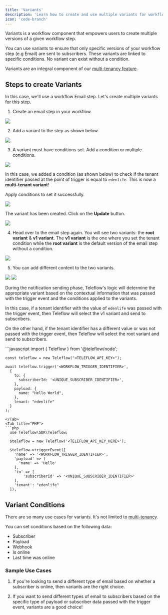 ```yaml
---
title: 'Variants'
description: 'Learn how to create and use multiple variants for workflow steps in Teleflow.'
icon: 'code-branch'
---
```


Variants is a workflow component that empowers users to create multiple versions of a given workflow step.

You can use variants to ensure that only specific versions of your workflow step (e.g Email) are sent to subscribers. These variants are linked to specific conditions. No variant can exist without a condition. 

Variants are an integral component of our [multi-tenancy feature](/tenants/introduction#tenant-specific-notification-content). 

## Steps to create Variants

In this case, we'll use a workflow Email step. Let's create multiple variants for this step.

1. Create an email step in your workflow.

<Frame caption="Email step in workflow"><img src="https://github.com/khulnasoft/docs/assets/2946769/b7d21890-10db-4452-ad95-2414976786be" /> </Frame>

2. Add a variant to the step as shown below.

<Frame caption="Add variant to workflow step"><img src="https://github.com/khulnasoft/docs/assets/2946769/79935b8c-e4f2-4953-86f1-22efd47753f5" /> </Frame>

3. A variant must have conditions set. Add a condition or multiple conditions.

<Frame caption="Add conditions"><img src="https://github.com/khulnasoft/docs/assets/2946769/43bd7041-7508-4343-977d-7c60f1b788ea" /> </Frame>

In this case, we added a condition (as shown below) to check if the tenant identifier passed at the point of trigger is equal to `edenlife`. This is now a **multi-tenant variant**!

Apply conditions to set it successfully.

<Frame caption="Add conditions for the variant"><img src="https://github.com/khulnasoft/docs/assets/2946769/cf48801a-4a13-4bfa-97ae-4bcb7f761e9a" /> </Frame>

The variant has been created. Click on the **Update** button.

<Frame caption="Update the variant"><img src="https://github.com/khulnasoft/docs/assets/2946769/cea9815f-6aea-4268-a283-29f8549055f2" /> </Frame>

4. Head over to the email step again. You will see two variants: the **root variant** & **v1 variant**. The **v1 variant** is the one where you set the tenant condition while the **root variant** is the default version of the email step without a condition.

<Frame caption="Root & v1 variants"><img src="https://github.com/khulnasoft/docs/assets/2946769/abb5a661-2c54-4985-9f4e-4b9cd975bce7" /> </Frame>

5. You can add different content to the two variants.

<Frame caption="Root variant"><img src="https://github.com/khulnasoft/docs/assets/2946769/3559397d-f62b-4efb-b1a8-105d5b0f7117" /> </Frame>

<Frame caption="v1 variant"><img src="https://github.com/khulnasoft/docs/assets/2946769/e56a88cb-fab8-42d3-85c5-a03f488f47b6" /> </Frame>


During the notification sending phase, Teleflow's logic will determine the appropriate variant based on the contextual information that was passed with the trigger event and the conditions applied to the variants. 

In this case, if a tenant identifier with the value of `edenlife` was passed with the trigger event, then Teleflow will select the v1 variant and send to subscribers.

On the other hand, if the tenant identifier has a different value or was not passed with the trigger event, then Teleflow will select the root variant and send to subscribers.


<Tabs>
  <Tab title="Node.js">
  ```javascript
    import { Teleflow } from '@teleflow/node';

    const teleflow = new Teleflow("<TELEFLOW_API_KEY>");

    await teleflow.trigger('<WORKFLOW_TRIGGER_IDENTIFIER>',
      {
        to: {
          subscriberId: '<UNIQUE_SUBSCRIBER_IDENTIFIER>',
        },
        payload: {
          name: "Hello World",
        },
        tenant: "edenlife"
      }
    );
  ```
  </Tab>
  <Tab title="PHP">
  ```php
    use Teleflow\SDK\Teleflow;

    $teleflow = new Teleflow('<TELEFLOW_API_KEY_HERE>');

    $teleflow->triggerEvent([
      'name' => '<WORKFLOW_TRIGGER_IDENTIFIER>',
      'payload' => [
        'name' => 'Hello'
      ],
      'to' => [
          'subscriberId' => '<UNIQUE_SUBSCRIBER_IDENTIFIER>'
      ],
      'tenant': "edenlife"
    ]);
  ```
  </Tab>
</Tabs>

  
## Variant Conditions

There are so many use cases for variants. It's not limited to [multi-tenancy](/tenants/introduction#tenant-specific-notification-content). 

You can set conditions based on the following data:

- Subscriber
- Payload 
- Webhook
- Is online
- Last time was online

### Sample Use Cases 
1. If you're looking to send a different type of email based on whether a subscriber is online, then variants are the right choice.

2. If you want to send different types of email to subscribers based on the specific type of payload or subscriber data passed with the trigger event, variants are a good choice!
